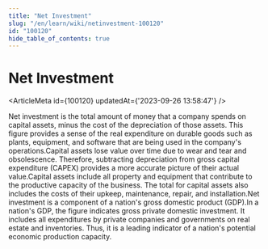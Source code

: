```yaml
---
title: "Net Investment"
slug: "/en/learn/wiki/netinvestment-100120"
id: "100120"
hide_table_of_contents: true
---
```



# Net Investment

<ArticleMeta id={100120} updatedAt={'2023-09-26 13:58:47'} />
<div className='border-solid border-b border-t-0 my-4 border-[var(--ifm-color-gray-300)]' />

Net investment is the total amount of money that a company spends on capital assets, minus the cost of the depreciation of those assets. This figure provides a sense of the real expenditure on durable goods such as plants, equipment, and software that are being used in the company's operations.Capital assets lose value over time due to wear and tear and obsolescence. Therefore, subtracting depreciation from gross capital expenditure (CAPEX) provides a more accurate picture of their actual value.Capital assets include all property and equipment that contribute to the productive capacity of the business. The total for capital assets also includes the costs of their upkeep, maintenance, repair, and installation.Net investment is a component of a nation's gross domestic product (GDP).In a nation's GDP, the figure indicates gross private domestic investment. It includes all expenditures by private companies and governments on real estate and inventories. Thus, it is a leading indicator of a nation's potential economic production capacity.
